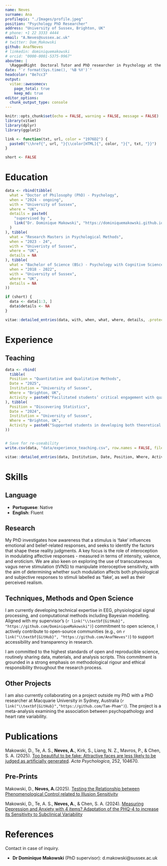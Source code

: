 ```yaml
---
name: Neves
surname: Ana
profilepic: "./Images/profile.jpeg"
position: "Psychology PhD Researcher"
address: "University of Sussex, Brighton, UK"
# phone: +1 22 3333 4444
email: "A.Neves@sussex.ac.uk"
# twitter: Dom_Makowski
github: AnafNeves
# linkedin: dominiquemakowski
# orcid: "0000-0001-5375-9967"
aboutme: |
  \RaggedRight  Doctoral Tutor and PhD researcher in Psychology at the University of Sussex, supervised by Dr Dominique Makowski. My research explores the role of interoception - our perception of internal bodily states - in shaping emotional experiences and beliefs about reality. I use a combination of behavioural tasks and physiological measures to investigate how bodily awareness influences responses to emotionally evocative stimuli. 
date: "`r format(Sys.time(), '%B %Y')`"
headcolor: "8e7cc3"
output:
  vitae::awesomecv:
    page_total: true
    keep_md: true
editor_options:
  chunk_output_type: console
---
```


```r
knitr::opts_chunk$set(echo = FALSE, warning = FALSE, message = FALSE)
library(vitae)
library(dplyr)
library(ggplot2)

link <- function(txt, url, color = "1976D2") {
  paste0("\\href{", url, "}{\\color[HTML]{", color, "}{", txt, "}}")
}

short <- FALSE
```

<!-- # Current Position -->

<!-- ```{r CurrentEmployment} -->
<!-- data <- tibble( -->
<!--   what = "Lecturer in Psychology", -->
<!--   when = "2023 - Present", -->
<!--   with = "University of Sussex", -->
<!--   where = "UK", -->
<!--   details = c( -->
<!--     paste( -->
<!--       "Full teaching service on courses such as Quantitative and Qualitative Methods." -->
<!--     ), -->
<!--     paste( -->
<!--       "Head of the ", -->
<!--        link("Reality Bending Lab", "https://realitybending.github.io/"), -->
<!--       " (ReBeL) where we study reality perception (e.g., neuroscience of deception, perception of fake news, altered states of consciousness), the role of the body and emotions in cognition (e.g., emotion regulation and interoception), and methodology (statistics, programming, open source software and neurophysiological techniques)." -->
<!--     ) -->
<!--   ) -->
<!-- ) -->

<!-- vitae::detailed_entries(data, with, when, what, where, details, .protect = FALSE) -->
<!-- ``` -->

<!-- \footnotesize -->

<!-- The NTU "presidential postdoc fellowship" is a competitive grant meant as an intermediate step between postdoc and faculty. While integrated within a larger lab (the [Clinical Brain Lab](https://www.clinicalbrain.org/), directed by Prof Annabel Chen), I am pursuing my own research track on the perception of reality, managing my team (3 research assistants, and several undergrad students) and research funding ($ 200k). I am involved in all the research and administrative aspects of the project (writing IRBs, project budgeting, experiment creations, data collection, analysis, manuscript writing, ...). -->

<!-- On top of the mentoring and teaching done in the context of the lab, I am also involved in university lectures (e.g., statistics for NTU students), research-oriented workshops (for instance, I have introduced our software *NeuroKit* at the OHBM conference this summer), and other courses (I have been recently appointed by the University of Zurich to give a 3 days course on Python to their PhD students). -->

\normalsize


# Education

```r
data <- rbind(tibble(
  what = "Doctor of Philosophy (PhD) - Psychology",
  when = "2024 - ongoing",
  with = "University of Sussex",
  where = "UK",
  details = paste0(
    "supervised by ",
    link("Dr. Dominique Makowski", "https://dominiquemakowski.github.io/")
  )
), tibble(
  what = "Research Masters in Psychological Methods",
  when = "2023 - 24",
  with = "Univeristy of Sussex",
  where = "UK",
  details = NA
), tibble(
  what = "Bachelor of Science (BSc) - Psychology with Cognitive Science",
  when = "2018 - 2022",
  with = "University of Sussex",
  where = "UK",
  details = NA
))

if (short) {
  data <- data[1:3, ]
  data$details <- NA
}

vitae::detailed_entries(data, with, when, what, where, details, .protect = FALSE)
```


# Experience

## Teaching

```r
data <- rbind(
  tibble(
  Position = "Quantitative and Qualitative Methods",
  Date = "2025",
  Institution = "University of Sussex",
  Where = "Brighton, UK",
  Activity = paste0("Facilitated students’ critical engagement with quantitative and qualitative research methods in psychology, with a particular focus on measurement issues and the interpretive decisions researchers make when investigating complex psychological constructs.")
), tibble(
  Position = "Discovering Statistics",
  Date = "2024",
  Institution = "University of Sussex",
  Where = "Brighton, UK",
  Activity = paste0("Supported students in developing both theoretical understanding and practical skills in implementing, interpreting, and reporting statistical analyses, with a focus on the linear model.")
))


# Save for re-useability
write.csv(data, "data/experience_teaching.csv", row.names = FALSE, fileEncoding = "UTF-8")

vitae::detailed_entries(data, Institution, Date, Position, Where, Activity, .protect = FALSE)
```

# Skills

## Language

\small

- **Portuguese**: Native
- **English**: Fluent

\normalsize

## Research

\small

My PhD investigates how awareness that a stimulus is ‘fake’ influences emotional and belief-related responses, and seeks to identify the factors that shape these reality judgments. A key focus is the role of interoception in modulating affective responses - measured in terms of intensity, valence, and eroticism. We are also keen on exploring the use of transcutaneous vagus nerve stimulation (tVNS) to manipulate interoceptive sensitivity, with the aim of determining whether such modulation affects both physiological and subjective responses to stimuli labelled as ‘fake’, as well as their perceived realism.

\normalsize

\small

## Techniques, Methods and Open Science

I am currently developing technical expertise in EEG, physiological signal processing, and computational methods including Bayesian modelling. Aligned with my supervisor’s (`r link("\\textbf{GitHub}", "https://github.com/DominiqueMakowski")`) commitment to open science, I actively contribute to open-source communities (e.g., on `r link("\\textbf{GitHub}", "https://github.com/AnafNeves")`) to support accessibility and transparency in research.

I am committed to the highest standards of open and reproducible science, routinely sharing data, materials, and analysis scripts. This commitment is grounded in a strong emphasis on methodological rigour and ethical responsibility throughout the research process.

## Other Projects

I am also currently collaborating on a project outside my PhD with a PhD researcher at Macquarie University in Sydney, Australia (`r link("\\textbf{GitHub}","https://github.com/Tam-Pham")`). The project is a meta-analysis examining the association between psychopathology and heart rate variability.

# Publications

Makowski, D., Te, A. S., **Neves, A.**, Kirk, S., Liang, N. Z., Mavros, P., & Chen, S. A. (2025). [Too beautiful to be fake: Attractive faces are less likely to be judged as artificially generated](https://doi.org/10.1016/j.actpsy.2024.104670). *Acta Psychologica*, 252, 104670.

## Pre-Prints

\small

Makowski, D., **Neves, A.**(2025). [Testing the Relationship between Phenomenological Control related to Illusion Sensitivity](https://doi.org/10.31234/osf.io/873th_v3)

Makowski, D., Te, A. S., **Neves, A.**, & Chen, S. A. (2024). [Measuring Depression and Anxiety with 4 items? Adaptation of the PHQ-4 to increase its Sensitivity to Subclinical Variability](https://doi.org/10.31234/osf.io/436np)

\normalsize

# References

\small

Contact in case of inquiry.

- **Dr Dominique Makowski** (PhD supervisor): d.makowski@sussex.ac.uk

\normalsize
